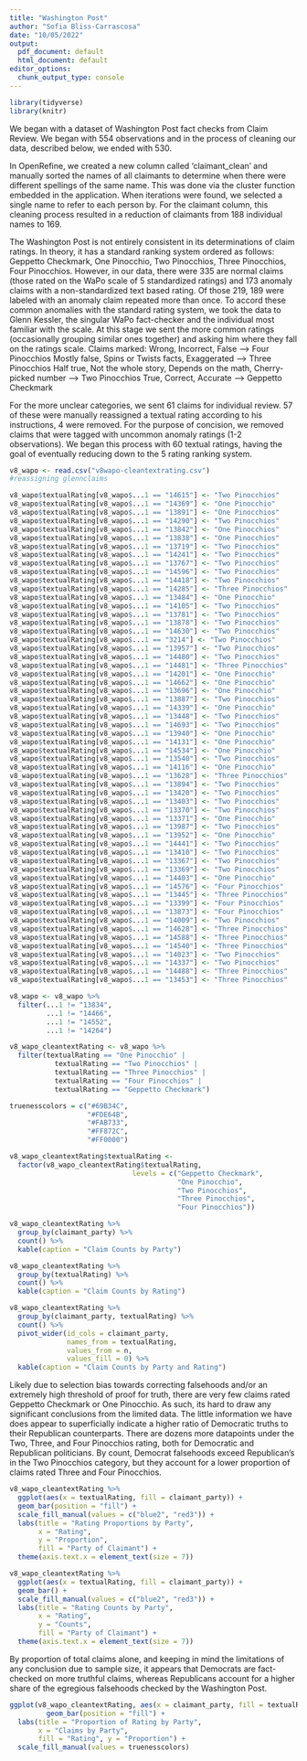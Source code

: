 ```yaml
---
title: "Washington Post"
author: "Sofia Bliss-Carrascosa"
date: "10/05/2022"
output:
  pdf_document: default
  html_document: default
editor_options:
  chunk_output_type: console
---
```


```r
library(tidyverse)
library(knitr)
```
We began with a dataset of Washington Post fact checks from Claim Review. We began with 554 observations and in the process of cleaning our data, described below, we ended with 530.

In OpenRefine, we created a new column called ‘claimant_clean’ and manually sorted the names of all claimants to determine when there were different spellings of the same name. This was done via the cluster function embedded in the application. When iterations were found, we selected a single name to refer to each person by. For the claimant column, this cleaning process resulted in a reduction of claimants from 188 individual names to 169.

The Washington Post is not entirely consistent in its determinations of claim ratings. In theory, it has a standard ranking system ordered as follows: Geppetto Checkmark, One Pinocchio, Two Pinocchios, Three Pinocchios, Four Pinocchios. However, in our data, there were 335 are normal claims (those rated on the WaPo scale of 5 standardized ratings) and 173 anomaly claims with a non-standardized text based rating. Of those 219, 189 were labeled with an anomaly claim repeated more than once. To accord these common anomalies with the standard rating system, we took the data to Glenn Kessler, the singular WaPo fact-checker and the individual most familiar with the scale. At this stage we sent the more common ratings (occasionally grouping similar ones together) and asking him where they fall on the ratings scale. 
Claims marked:
Wrong, Incorrect, False --> Four Pinocchios
Mostly false, Spins or Twists facts, Exaggerated --> Three Pinocchios
Half true, Not the whole story, Depends on the math, Cherry-picked number --> Two Pinocchios
True, Correct, Accurate --> Geppetto Checkmark

For the more unclear categories, we sent 61 claims for individual review. 57 of these were manually reassigned a textual rating according to his instructions, 4 were removed. For the purpose of concision, we removed claims that were tagged with uncommon anomaly ratings (1-2 observations). We began this process with 60 textual ratings, having the goal of eventually reducing down to the 5 rating ranking system.

```r
v8_wapo <- read.csv("v8wapo-cleantextrating.csv")
#reassigning glennclaims

v8_wapo$textualRating[v8_wapo$...1 == "14615"] <- "Two Pinocchios" 
v8_wapo$textualRating[v8_wapo$...1 == "14369"] <- "One Pinocchio" 
v8_wapo$textualRating[v8_wapo$...1 == "13891"] <- "One Pinocchios" 
v8_wapo$textualRating[v8_wapo$...1 == "14290"] <- "Two Pinocchios" 
v8_wapo$textualRating[v8_wapo$...1 == "13842"] <- "One Pinocchios" 
v8_wapo$textualRating[v8_wapo$...1 == "13838"] <- "One Pinocchios" 
v8_wapo$textualRating[v8_wapo$...1 == "13719"] <- "Two Pinocchios" 
v8_wapo$textualRating[v8_wapo$...1 == "14241"] <- "Two Pinocchios" 
v8_wapo$textualRating[v8_wapo$...1 == "13767"] <- "Two Pinocchios" 
v8_wapo$textualRating[v8_wapo$...1 == "14596"] <- "Two Pinocchios"
v8_wapo$textualRating[v8_wapo$...1 == "14418"] <- "Two Pinocchios" 
v8_wapo$textualRating[v8_wapo$...1 == "14285"] <- "Three Pinocchios"
v8_wapo$textualRating[v8_wapo$...1 == "13484"] <- "One Pinocchio" 
v8_wapo$textualRating[v8_wapo$...1 == "14105"] <- "Two Pinocchios" 
v8_wapo$textualRating[v8_wapo$...1 == "13781"] <- "Two Pinocchios" 
v8_wapo$textualRating[v8_wapo$...1 == "13878"] <- "Two Pinocchios" 
v8_wapo$textualRating[v8_wapo$...1 == "14630"] <- "Two Pinocchios" 
v8_wapo$textualRating[v8_wapo$...1 == "3214"] <- "Two Pinocchios" 
v8_wapo$textualRating[v8_wapo$...1 == "13957"] <- "Two Pinocchios" 
v8_wapo$textualRating[v8_wapo$...1 == "14480"] <- "Two Pinocchios" 
v8_wapo$textualRating[v8_wapo$...1 == "14481"] <- "Three Pinocchios" 
v8_wapo$textualRating[v8_wapo$...1 == "14201"] <- "One Pinocchio" 
v8_wapo$textualRating[v8_wapo$...1 == "14662"] <- "One Pinocchio" 
v8_wapo$textualRating[v8_wapo$...1 == "13696"] <- "One Pinocchio" 
v8_wapo$textualRating[v8_wapo$...1 == "13887"] <- "Two Pinocchios" 
v8_wapo$textualRating[v8_wapo$...1 == "14339"] <- "One Pinocchio" 
v8_wapo$textualRating[v8_wapo$...1 == "13448"] <- "Two Pinocchios" 
v8_wapo$textualRating[v8_wapo$...1 == "14693"] <- "Two Pinocchios" 
v8_wapo$textualRating[v8_wapo$...1 == "13940"] <- "One Pinocchio"
v8_wapo$textualRating[v8_wapo$...1 == "14131"] <- "One Pinocchio" 
v8_wapo$textualRating[v8_wapo$...1 == "14534"] <- "One Pinocchio" 
v8_wapo$textualRating[v8_wapo$...1 == "13540"] <- "Two Pinocchios" 
v8_wapo$textualRating[v8_wapo$...1 == "14116"] <- "One Pinocchio" 
v8_wapo$textualRating[v8_wapo$...1 == "13628"] <- "Three Pinocchios" 
v8_wapo$textualRating[v8_wapo$...1 == "13894"] <- "Two Pinocchios" 
v8_wapo$textualRating[v8_wapo$...1 == "13420"] <- "Two Pinocchios" 
v8_wapo$textualRating[v8_wapo$...1 == "13403"] <- "Two Pinocchios" 
v8_wapo$textualRating[v8_wapo$...1 == "13370"] <- "Two Pinocchios"
v8_wapo$textualRating[v8_wapo$...1 == "13371"] <- "One Pinocchio"
v8_wapo$textualRating[v8_wapo$...1 == "13987"] <- "Two Pinocchios" 
v8_wapo$textualRating[v8_wapo$...1 == "13952"] <- "One Pinocchio" 
v8_wapo$textualRating[v8_wapo$...1 == "14441"] <- "Two Pinocchios" 
v8_wapo$textualRating[v8_wapo$...1 == "13410"] <- "Two Pinocchios" 
v8_wapo$textualRating[v8_wapo$...1 == "13367"] <- "Two Pinocchios" 
v8_wapo$textualRating[v8_wapo$...1 == "13369"] <- "Two Pinocchios" 
v8_wapo$textualRating[v8_wapo$...1 == "14403"] <- "One Pinocchio" 
v8_wapo$textualRating[v8_wapo$...1 == "14576"] <- "Four Pinocchios" 
v8_wapo$textualRating[v8_wapo$...1 == "13445"] <- "Three Pinocchios"
v8_wapo$textualRating[v8_wapo$...1 == "13399"] <- "Four Pinocchios" 
v8_wapo$textualRating[v8_wapo$...1 == "13873"] <- "Four Pinocchios" 
v8_wapo$textualRating[v8_wapo$...1 == "14009"] <- "Two Pinocchios" 
v8_wapo$textualRating[v8_wapo$...1 == "14628"] <- "Three Pinocchios" 
v8_wapo$textualRating[v8_wapo$...1 == "14588"] <- "Three Pinocchios" 
v8_wapo$textualRating[v8_wapo$...1 == "14540"] <- "Three Pinocchios" 
v8_wapo$textualRating[v8_wapo$...1 == "14023"] <- "Two Pinocchios" 
v8_wapo$textualRating[v8_wapo$...1 == "14337"] <- "Two Pinocchios" 
v8_wapo$textualRating[v8_wapo$...1 == "14488"] <- "Three Pinocchios"
v8_wapo$textualRating[v8_wapo$...1 == "13453"] <- "Three Pinocchios"

v8_wapo <- v8_wapo %>%
  filter(...1 != "13834", 
         ...1 != "14466", 
         ...1 != "14552", 
         ...1 != "14264")
```


```r
v8_wapo_cleantextRating <- v8_wapo %>%
  filter(textualRating == "One Pinocchio" |
           textualRating == "Two Pinocchios" |
           textualRating == "Three Pinocchios" |
           textualRating == "Four Pinocchios" |
           textualRating == "Geppetto Checkmark")

truenesscolors = c("#69B34C",
                   "#FDE64B",
                   "#FAB733",
                   "#FF872C",
                   "#FF0000")

v8_wapo_cleantextRating$textualRating <- 
  factor(v8_wapo_cleantextRating$textualRating, 
                              levels = c("Geppetto Checkmark", 
                                         "One Pinocchio", 
                                         "Two Pinocchios", 
                                         "Three Pinocchios", 
                                         "Four Pinocchios"))
```

```r
v8_wapo_cleantextRating %>%
  group_by(claimant_party) %>%
  count() %>%
  kable(caption = "Claim Counts by Party")

v8_wapo_cleantextRating %>%
  group_by(textualRating) %>%
  count() %>%
  kable(caption = "Claim Counts by Rating")

v8_wapo_cleantextRating %>%
  group_by(claimant_party, textualRating) %>%
  count() %>%
  pivot_wider(id_cols = claimant_party, 
              names_from = textualRating, 
              values_from = n,
              values_fill = 0) %>%
  kable(caption = "Claim Counts by Party and Rating")
```

Likely due to selection bias towards correcting falsehoods and/or an extremely high threshold of proof for truth, there are very few claims rated Geppetto Checkmark or One Pinocchio. As such, its hard to draw any significant conclusions from the limited data. The little information we have does appear to superficially indicate a higher ratio of Democratic truths to their Republican counterparts. There are dozens more datapoints under the Two, Three, and Four Pinocchios rating, both for Democratic and Republican politicians. By count, Democrat falsehoods exceed Republican's in the Two Pinocchios category, but they account for a lower proportion of claims rated Three and Four Pinocchios.

```r
v8_wapo_cleantextRating %>%
  ggplot(aes(x = textualRating, fill = claimant_party)) +
  geom_bar(position = "fill") +
  scale_fill_manual(values = c("blue2", "red3")) +
  labs(title = "Rating Proportions by Party",
       x = "Rating",
       y = "Proportion",
       fill = "Party of Claimant") + 
  theme(axis.text.x = element_text(size = 7))    

v8_wapo_cleantextRating %>%
  ggplot(aes(x = textualRating, fill = claimant_party)) +
  geom_bar() +
  scale_fill_manual(values = c("blue2", "red3")) +
  labs(title = "Rating Counts by Party",
       x = "Rating",
       y = "Counts",
       fill = "Party of Claimant") + 
  theme(axis.text.x = element_text(size = 7))  
```

By proportion of total claims alone, and keeping in mind the limitations of any conclusion due to sample size, it appears that Democrats are fact-checked on more truthful claims, whereas Republicans account for a higher share of the egregious falsehoods checked by the Washington Post.

```r
ggplot(v8_wapo_cleantextRating, aes(x = claimant_party, fill = textualRating)) +
         geom_bar(position = "fill") +
  labs(title = "Proportion of Rating by Party",
       x = "Claims by Party",
       fill = "Rating", y = "Proportion") +
  scale_fill_manual(values = truenesscolors)
```

